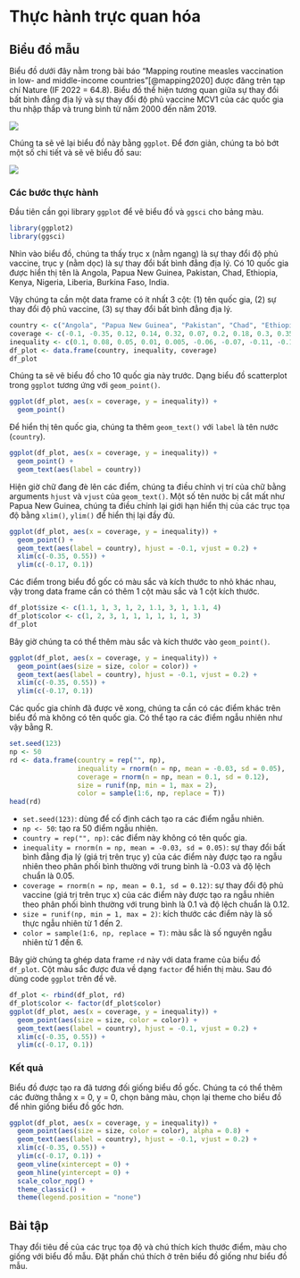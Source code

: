 # Thực hành trực quan hóa

## Biểu đồ mẫu

Biểu đồ dưới đây nằm trong bài báo "Mapping routine measles vaccination in low- and middle-income countries"[@mapping2020] được đăng trên tạp chí Nature (IF 2022 = 64.8). Biểu đồ thể hiện tương quan giữa sự thay đổi bất bình đẳng địa lý và sự thay đổi độ phủ vaccine MCV1 của các quốc gia thu nhập thấp và trung bình từ năm 2000 đến năm 2019.

![](img/viz/nature-comm.webp)

Chúng ta sẽ vẽ lại biểu đồ này bằng `ggplot`. Để đơn giản, chúng ta bỏ bớt một số chi tiết và sẽ vẽ biểu đồ sau:

![](img/viz/nature-comm-simple.png)

### Các bước thực hành

Đầu tiên cần gọi library `ggplot` để vẽ biểu đồ và `ggsci` cho bảng màu.

```r
library(ggplot2)
library(ggsci)
```

Nhìn vào biểu đồ, chúng ta thấy trục x (nằm ngang) là sự thay đổi độ phủ vaccine, trục y (nằm dọc) là sự thay đổi bất bình đẳng địa lý. Có 10 quốc gia được hiển thị tên là Angola, Papua New Guinea, Pakistan, Chad, Ethiopia, Kenya, Nigeria, Liberia, Burkina Faso, India.

Vậy chúng ta cần một data frame có ít nhất 3 cột: (1) tên quốc gia, (2) sự thay đổi độ phủ vaccine, (3) sự thay đổi bất bình đẳng địa lý.

```r
country <- c("Angola", "Papua New Guinea", "Pakistan", "Chad", "Ethiopia", "Kenya", "Nigeria", "Liberia", "Burkina Faso", "India")
coverage <- c(-0.1, -0.35, 0.12, 0.14, 0.32, 0.07, 0.2, 0.18, 0.3, 0.35)
inequality <- c(0.1, 0.08, 0.05, 0.01, 0.005, -0.06, -0.07, -0.11, -0.13, -0.16)
df_plot <- data.frame(country, inequality, coverage)
df_plot
```

Chúng ta sẽ vẽ biểu đồ cho 10 quốc gia này trước. Dạng biểu đồ scatterplot trong `ggplot` tương ứng với `geom_point()`.

```r
ggplot(df_plot, aes(x = coverage, y = inequality)) +
  geom_point()
```

Để hiển thị tên quốc gia, chúng ta thêm `geom_text()` với `label` là tên nước (`country`).

```r
ggplot(df_plot, aes(x = coverage, y = inequality)) +
  geom_point() +
  geom_text(aes(label = country))
```

Hiện giờ chữ đang đè lên các điểm, chúng ta điều chỉnh vị trí của chữ bằng arguments `hjust` và `vjust` của `geom_text()`. Một số tên nước bị cắt mất như Papua New Guinea, chúng ta điều chỉnh lại giới hạn hiển thị của các trục tọa độ bằng `xlim()`, `ylim()` để hiển thị lại đầy đủ.

```r
ggplot(df_plot, aes(x = coverage, y = inequality)) +
  geom_point() +
  geom_text(aes(label = country), hjust = -0.1, vjust = 0.2) +
  xlim(c(-0.35, 0.55)) +
  ylim(c(-0.17, 0.1))
```

Các điểm trong biểu đồ gốc có màu sắc và kích thước to nhỏ khác nhau, vậy trong data frame cần có thêm 1 cột màu sắc và 1 cột kích thước.

```r
df_plot$size <- c(1.1, 1, 3, 1, 2, 1.1, 3, 1, 1.1, 4)
df_plot$color <- c(1, 2, 3, 1, 1, 1, 1, 1, 1, 3)
df_plot
```

Bây giờ chúng ta có thể thêm màu sắc và kích thước vào `geom_point()`.

```r
ggplot(df_plot, aes(x = coverage, y = inequality)) +
  geom_point(aes(size = size, color = color)) +
  geom_text(aes(label = country), hjust = -0.1, vjust = 0.2) +
  xlim(c(-0.35, 0.55)) +
  ylim(c(-0.17, 0.1))
```

Các quốc gia chính đã được vẽ xong, chúng ta cần có các điểm khác trên biểu đồ mà không có tên quốc gia. Có thể tạo ra các điểm ngẫu nhiên như vậy bằng R.

```r
set.seed(123)
np <- 50
rd <- data.frame(country = rep("", np),
                 inequality = rnorm(n = np, mean = -0.03, sd = 0.05),
                 coverage = rnorm(n = np, mean = 0.1, sd = 0.12),
                 size = runif(np, min = 1, max = 2),
                 color = sample(1:6, np, replace = T))
head(rd)
```

- `set.seed(123)`: dùng để cố định cách tạo ra các điểm ngẫu nhiên.
- `np <- 50`: tạo ra 50 điểm ngẫu nhiên.
- `country = rep("", np)`: các điểm này không có tên quốc gia.
- `inequality = rnorm(n = np, mean = -0.03, sd = 0.05)`: sự thay đổi bất bình đẳng địa lý (giá trị trên trục y) của các điểm này được tạo ra ngẫu nhiên theo phân phối bình thường với trung bình là -0.03 và độ lệch chuẩn là 0.05.
- `coverage = rnorm(n = np, mean = 0.1, sd = 0.12)`: sự thay đổi độ phủ vaccine (giá trị trên trục x) của các điểm này được tạo ra ngẫu nhiên theo phân phối bình thường với trung bình là 0.1 và độ lệch chuẩn là 0.12.
- `size = runif(np, min = 1, max = 2)`: kích thước các điểm này là số thực ngẫu nhiên từ 1 đến 2.
- `color = sample(1:6, np, replace = T)`: màu sắc là số nguyên ngẫu nhiên từ 1 đến 6.

Bây giờ chúng ta ghép data frame `rd` này với data frame của biểu đồ `df_plot`. Cột màu sắc được đưa về dạng `factor` để hiển thị màu. Sau đó dùng code `ggplot` trên để vẽ.

```r
df_plot <- rbind(df_plot, rd)
df_plot$color <- factor(df_plot$color)
ggplot(df_plot, aes(x = coverage, y = inequality)) +
  geom_point(aes(size = size, color = color)) +
  geom_text(aes(label = country), hjust = -0.1, vjust = 0.2) +
  xlim(c(-0.35, 0.55)) +
  ylim(c(-0.17, 0.1))
```

### Kết quả

Biểu đồ được tạo ra đã tương đối giống biểu đồ gốc. Chúng ta có thể thêm các đường thẳng x = 0, y = 0, chọn bảng màu, chọn lại theme cho biểu đồ để nhìn giống biểu đồ gốc hơn.

```r
ggplot(df_plot, aes(x = coverage, y = inequality)) +
  geom_point(aes(size = size, color = color), alpha = 0.8) +
  geom_text(aes(label = country), hjust = -0.1, vjust = 0.2) +
  xlim(c(-0.35, 0.55)) +
  ylim(c(-0.17, 0.1)) +
  geom_vline(xintercept = 0) +
  geom_hline(yintercept = 0) +
  scale_color_npg() +
  theme_classic() +
  theme(legend.position = "none")
```

::: {.callout-note}

# Bài tập

Thay đổi tiêu đề của các trục tọa độ và chú thích kích thước điểm, màu cho giống với biểu đồ mẫu. Đặt phần chú thích ở trên biểu đồ giống như biểu đồ mẫu.

:::